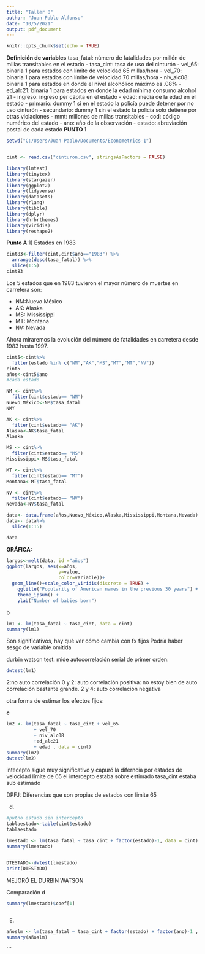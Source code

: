```yaml
---
title: "Taller 8"
author: "Juan Pablo Alfonso"
date: "10/5/2021"
output: pdf_document
---
```



```r
knitr::opts_chunk$set(echo = TRUE)
```
**Definición de variables**
tasa_fatal: número de fatalidades por millón de millas transitables en el estado
- tasa_cint: tasa de uso del cinturón
- vel_65: binaria 1 para estados con límite de velocidad 65 millas/hora
- vel_70: binaria 1 para estados con límite de velocidad 70 millas/hora
- niv_alc08: binaria 1 para estados en donde el nivel alcohólico máximo es .08%
- ed_alc21: binaria 1 para estados en donde la edad mínima consumo alcohol 21
- ingreso: ingreso per cápita en el estado
- edad: media de la edad en el estado
- primario: dummy 1 si en el estado la policía puede detener por no uso cinturón
- secundario: dummy 1 sin el estado la policía solo detiene por otras violaciones
- mmt: millones de millas transitables
- cod: código numérico del estado
- ano: año de la observación
- estado: abreviación postal de cada estado
**PUNTO 1**

```r
setwd("C:/Users/Juan Pablo/Documents/Econometrics-1")


cint <- read.csv("cinturon.csv", stringsAsFactors = FALSE)

library(lmtest)
library(tinytex)
library(stargazer)
library(ggplot2)
library(tidyverse)
library(datasets)
library(rlang)
library(tibble)
library(dplyr)
library(hrbrthemes)
library(viridis)
library(reshape2)
```

**Punto A**
1) Estados en 1983

```r
cint83<-filter(cint,cint$ano=="1983") %>%
  arrange(desc(tasa_fatal)) %>%
  slice(1:5)
cint83
```
Los 5 estados que en 1983 tuvieron el mayor número de muertes en carretera son:

- NM:Nuevo México
- AK: Alaska
- MS: Mississippi
- MT: Montana
- NV: Nevada

Ahora miraremos la evolución del número de fatalidades en carretera desde 1983 hasta 1997.


```r
cint5<-cint%>%
  filter(estado %in% c("NM","AK","MS","MT","MT","NV"))
cint5
años<-cint5$ano
#cada estado

NM <- cint%>%
  filter(cint$estado== "NM")
Nuevo_México<-NM$tasa_fatal
NMY

AK <- cint%>%
  filter(cint$estado== "AK")
Alaska<-AK$tasa_fatal
Alaska

MS <- cint%>%
  filter(cint$estado== "MS")
Mississippi<-MS$tasa_fatal

MT <- cint%>%
  filter(cint$estado== "MT")
Montana<-MT$tasa_fatal

NV <- cint%>%
  filter(cint$estado== "NV")
Nevada<-NV$tasa_fatal

data<- data.frame(años,Nuevo_México,Alaska,Mississippi,Montana,Nevada)
data<- data%>% 
  slice(1:15)

data

```
**GRÁFICA:**

```r

largos<-melt(data, id ="años")
ggplot(largos, aes(x=años,
                   y=value,
                   color=variable))+
  geom_line()+scale_color_viridis(discrete = TRUE) +
    ggtitle("Popularity of American names in the previous 30 years") +
    theme_ipsum() +
    ylab("Number of babies born")

```








b
```r
lm1 <- lm(tasa_fatal ~ tasa_cint, data = cint)
summary(lm1)

```
Son significativos, hay qué ver cómo cambia con fx fijos
Podría haber sesgo de variable omitida

durbin watson test:
mide autocorrelación serial de primer orden:
```r
dwtest(lm1)
```
2:no auto correlación 
0 y 2: auto correlación positiva:
no estoy bien de auto correlación bastante grande.
2 y 4: auto correlación negativa

otra forma de estimar los efectos fijos:

**c**
```r
lm2 <- lm(tasa_fatal ~ tasa_cint + vel_65
          + vel_70 
          + niv_alc08
          +ed_alc21
          + edad , data = cint)
summary(lm2)
dwtest(lm2)
```
intecepto sigue muy significativo y capuró la diferncia por estados de velocidad límite de 65
el intercepto estaba sobre estimado
tasa_cint estaba sub estimado

DPFJ: Diferencias que son propias de estados con limite 65


d)
```r
#putno estado sin intercepto
tablaestado<-table(cint$estado)
tablaestado

lmestado <- lm(tasa_fatal ~ tasa_cint + factor(estado)-1, data = cint)
summary(lmestado)


DTESTADO<-dwtest(lmestado)
print(DTESTADO)
```
MEJORÓ EL DURBIN WATSON

Comparación d

```r
summary(lmestado)$coef[1]



```

E)
```r
añoslm <- lm(tasa_fatal ~ tasa_cint + factor(estado) + factor(ano)-1 , data = cint)
summary(añoslm)
```

```

